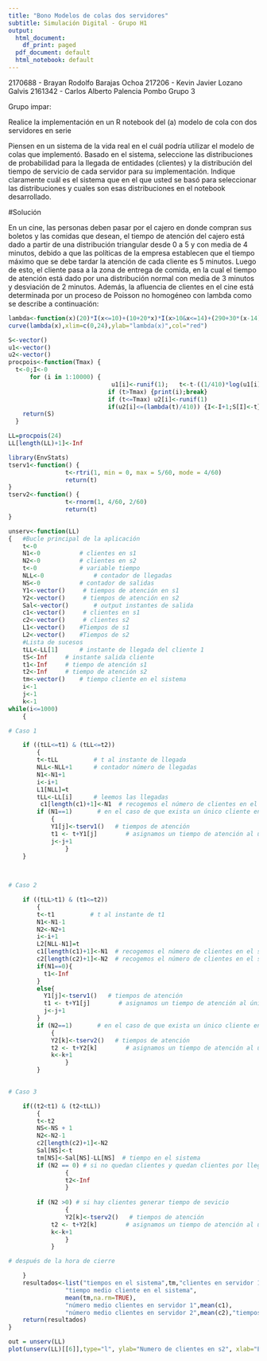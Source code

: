 ```yaml
---
title: "Bono Modelos de colas dos servidores"
subtitle: Simulación Digital - Grupo H1
output:
  html_document:
    df_print: paged
  pdf_document: default
  html_notebook: default
---
```


2170688 - Brayan Rodolfo Barajas Ochoa
217206 - Kevin Javier Lozano Galvis
2161342 - Carlos Alberto Palencia Pombo
Grupo 3

Grupo impar:

Realice la implementación en un R notebook del (a) modelo de cola con dos servidores en serie

Piensen en un sistema de la vida real en el cuál podría utilizar el modelo de colas que implementó. Basado en el sistema, seleccione las distribuciones de probabilidad para la llegada de entidades (clientes) y la distribución del tiempo de servicio de cada servidor para su implementación. Indique claramente cuál es el sistema que en el que usted se basó para seleccionar las distribuciones y cuales son esas distribuciones en el notebook desarrollado.

#Solución

En un cine, las personas deben pasar por el cajero en donde compran sus boletos y las comidas que desean, el tiempo de atención del cajero está dado a partir de una distribución triangular desde 0 a 5 y con media de 4 minutos, debido a que las políticas de la empresa establecen que el tiempo máximo que se debe tardar la atención de cada cliente es 5 minutos.
Luego de esto, el cliente pasa a la zona de entrega de comida, en la cual el tiempo de atención está dado por una distribución normal con media de 3 minutos y desviación de 2 minutos.
Además, la afluencia de clientes en el cine está determinada por un proceso de Poisson no homogéneo con lambda como se describe a continuación:

```r
lambda<-function(x)(20)*I(x<=10)+(10+20*x)*I(x>10&x<=14)+(290+30*(x-14))*I(x>=14&x<=18)+(410)*I(x>18&x<=24)
curve(lambda(x),xlim=c(0,24),ylab="lambda(x)",col="red")
```


```r
S<-vector()
u1<-vector()
u2<-vector()
procpois<-function(Tmax) {
  t<-0;I<-0  
      for (i in 1:10000) {
                             u1[i]<-runif(1);   t<-t-((1/410)*log(u1[i]))
                            if (t>Tmax) {print(i);break}
                            if (t<=Tmax) u2[i]<-runif(1)
                            if(u2[i]<=(lambda(t)/410)) {I<-I+1;S[I]<-t}}
    return(S)
  }

LL=procpois(24)
LL[length(LL)+1]<-Inf
```

```r
library(EnvStats)
tserv1<-function() {
                t<-rtri(1, min = 0, max = 5/60, mode = 4/60)
                return(t)
}
tserv2<-function() {
                t<-rnorm(1, 4/60, 2/60)
                return(t)
}
```

```r

unserv<-function(LL)  
{   #Bucle principal de la aplicación
    t<-0
    N1<-0           # clientes en s1
    N2<-0           # clientes en s2
    t<-0            # variable tiempo
    NLL<-0              # contador de llegadas
    NS<-0           # contador de salidas
    Y1<-vector()     # tiempos de atención en s1
    Y2<-vector()     # tiempos de atención en s2
    Sal<-vector()       # output instantes de salida
    c1<-vector()     # clientes en s1
    c2<-vector()     # clientes s2
    L1<-vector()    #Tiempos de s1
    L2<-vector()    #Tiempos de s2
    #Lista de sucesos
    tLL<-LL[1]      # instante de llegada del cliente 1
    tS<-Inf     # instante salida cliente
    t1<-Inf     # tiempo de atención s1
    t2<-Inf     # tiempo de atención s2
    tm<-vector()    # tiempo cliente en el sistema
    i<-1
    j<-1
    k<-1
while(i<=1000)
    {

# Caso 1

    if ((tLL<=t1) & (tLL<=t2))
        {
        t<-tLL          # t al instante de llegada 
        NLL<-NLL+1      # contador número de llegadas
        N1<-N1+1
        i<-i+1
        L1[NLL]=t
        tLL<-LL[i]      # leemos las llegadas
         c1[length(c1)+1]<-N1  # recogemos el número de clientes en el sistema
        if (N1==1)       # en el caso de que exista un único cliente en el sistema
            {       
            Y1[j]<-tserv1()   # tiempos de atención
            t1 <- t+Y1[j]        # asignamos un tiempo de atención al único cliente
            j<-j+1  
                }
    }
      
      

# Caso 2

    if ((tLL>t1) & (t1<=t2))
        {
        t<-t1          # t al instante de t1 
        N1<-N1-1
        N2<-N2+1
        i<-i+1
        L2[NLL-N1]=t
        c1[length(c1)+1]<-N1  # recogemos el número de clientes en el sistema
        c2[length(c2)+1]<-N2  # recogemos el número de clientes en el sistema
        if(N1==0){
          t1<-Inf
        }
        else{
          Y1[j]<-tserv1()   # tiempos de atención
          t1 <- t+Y1[j]        # asignamos un tiempo de atención al único cliente
          j<-j+1
        }
        if (N2==1)       # en el caso de que exista un único cliente en el sistema
            {       
            Y2[k]<-tserv2()   # tiempos de atención
            t2 <- t+Y2[k]        # asignamos un tiempo de atención al único cliente
            k<-k+1  
                }
        }

      
# Caso 3

    if((t2<t1) & (t2<tLL))
        {   
        t<-t2
        NS<-NS + 1
        N2<-N2-1
        c2[length(c2)+1]<-N2
        Sal[NS]<-t
        tm[NS]<-Sal[NS]-LL[NS]  # tiempo en el sistema 
        if (N2 == 0) # si no quedan clientes y quedan clientes por llegar
                {       
                t2<-Inf 
                }
      
        if (N2 >0) # si hay clientes generar tiempo de sevicio
                {       
                Y2[k]<-tserv2()   # tiempos de atención
            t2 <- t+Y2[k]        # asignamos un tiempo de atención al único cliente
            k<-k+1  
                }
            }

# después de la hora de cierre

    }
    resultados<-list("tiempos en el sistema",tm,"clientes en servidor 1",c1,"clientes en servidor 2",c2,
                "tiempo medio cliente en el sistema",
                mean(tm,na.rm=TRUE),
                "número medio clientes en servidor 1",mean(c1),
                "número medio clientes en servidor 2",mean(c2),"tiempos atención en s1",Y1,"tiempos atención en s2",Y2)
    return(resultados)
}
```


```r
out = unserv(LL)
plot(unserv(LL)[[6]],type="l", ylab="Numero de clientes en s2", xlab="Eventos")
```


